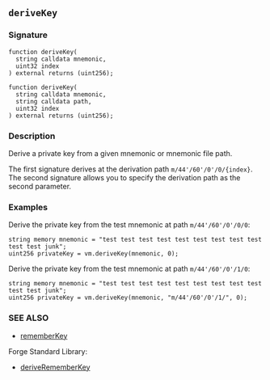 ## `deriveKey`

### Signature

```solidity
function deriveKey(
  string calldata mnemonic,
  uint32 index
) external returns (uint256);
```

```solidity
function deriveKey(
  string calldata mnemonic,
  string calldata path,
  uint32 index
) external returns (uint256);
```

### Description

Derive a private key from a given mnemonic or mnemonic file path.

The first signature derives at the derivation path `m/44'/60'/0'/0/{index}`.
The second signature allows you to specify the derivation path as the second parameter.

### Examples

Derive the private key from the test mnemonic at path `m/44'/60'/0'/0/0`:

```solidity
string memory mnemonic = "test test test test test test test test test test test junk";
uint256 privateKey = vm.deriveKey(mnemonic, 0);
```

Derive the private key from the test mnemonic at path `m/44'/60'/0'/1/0`:

```solidity
string memory mnemonic = "test test test test test test test test test test test junk";
uint256 privateKey = vm.deriveKey(mnemonic, "m/44'/60'/0'/1/", 0);
```

### SEE ALSO

- [rememberKey](/reference/cheatcodes/remember-key.mdx)

Forge Standard Library:

- [deriveRememberKey](/reference/forge-std/derive-remember-key.md)
